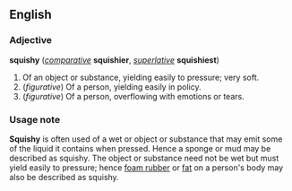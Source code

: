 ==English==
===Adjective===
'''squishy''' (''[[comparative]]'' '''squishier''', ''[[superlative]]'' '''squishiest''')

#Of an object or substance, yielding easily to pressure; very soft.
#(''figurative'') Of a person, yielding easily in policy.
#(''figurative'') Of a person, overflowing with emotions or tears.

===Usage note===
'''Squishy''' is often used of a wet or object or substance that may emit some of the liquid it contains when pressed.  Hence a sponge or mud may be described as squishy.  The object or substance need not be wet but must yield easily to pressure; hence [[foam rubber]] or [[fat]] on a person's body may also be described as squishy.